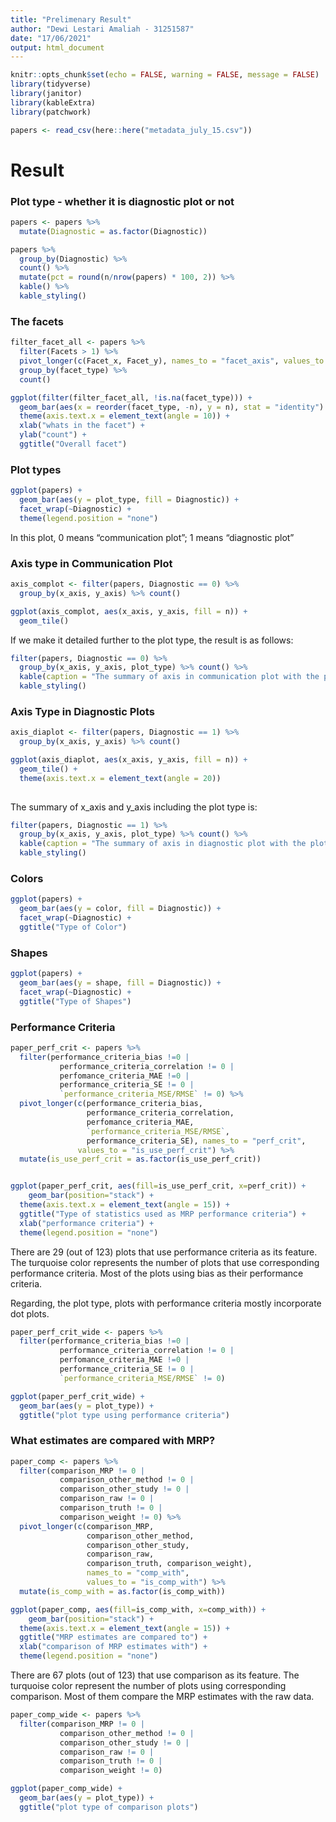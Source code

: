 ```yaml
---
title: "Prelimenary Result"
author: "Dewi Lestari Amaliah - 31251587"
date: "17/06/2021"
output: html_document
---
```


```r
knitr::opts_chunk$set(echo = FALSE, warning = FALSE, message = FALSE)
library(tidyverse)
library(janitor)
library(kableExtra)
library(patchwork)
```


```r
papers <- read_csv(here::here("metadata_july_15.csv"))

```

# Result 

### Plot type - whether it is diagnostic plot or not 

```r
papers <- papers %>%
  mutate(Diagnostic = as.factor(Diagnostic))

papers %>%
  group_by(Diagnostic) %>%
  count() %>%
  mutate(pct = round(n/nrow(papers) * 100, 2)) %>%
  kable() %>%
  kable_styling()
```


### The facets

```r
filter_facet_all <- papers %>%
  filter(Facets > 1) %>%
  pivot_longer(c(Facet_x, Facet_y), names_to = "facet_axis", values_to = "facet_type") %>%
  group_by(facet_type) %>%
  count()

ggplot(filter(filter_facet_all, !is.na(facet_type))) +
  geom_bar(aes(x = reorder(facet_type, -n), y = n), stat = "identity") +
  theme(axis.text.x = element_text(angle = 10)) +
  xlab("whats in the facet") +
  ylab("count") +
  ggtitle("Overall facet")


```

### Plot types

```r
ggplot(papers) +
  geom_bar(aes(y = plot_type, fill = Diagnostic)) +
  facet_wrap(~Diagnostic) +
  theme(legend.position = "none")
```

In this plot, 0 means "communication plot"; 1 means "diagnostic plot"


### Axis type in Communication Plot

```r

axis_complot <- filter(papers, Diagnostic == 0) %>% 
  group_by(x_axis, y_axis) %>% count()

ggplot(axis_complot, aes(x_axis, y_axis, fill = n)) + 
  geom_tile()
```


If we make it detailed further to the plot type, the result is as follows:

```r
filter(papers, Diagnostic == 0) %>% 
  group_by(x_axis, y_axis, plot_type) %>% count() %>% 
  kable(caption = "The summary of axis in communication plot with the plot type") %>% 
  kable_styling()
```



### Axis Type in Diagnostic Plots

```r

axis_diaplot <- filter(papers, Diagnostic == 1) %>% 
  group_by(x_axis, y_axis) %>% count() 

ggplot(axis_diaplot, aes(x_axis, y_axis, fill = n)) + 
  geom_tile() +
  theme(axis.text.x = element_text(angle = 20))
  
```

The summary of x_axis and y_axis including the plot type is: 

```r
filter(papers, Diagnostic == 1) %>% 
  group_by(x_axis, y_axis, plot_type) %>% count() %>% 
  kable(caption = "The summary of axis in diagnostic plot with the plot type") %>% 
  kable_styling()
```










### Colors

```r
ggplot(papers) + 
  geom_bar(aes(y = color, fill = Diagnostic)) +
  facet_wrap(~Diagnostic) +
  ggtitle("Type of Color")
```


### Shapes

```r
ggplot(papers) + 
  geom_bar(aes(y = shape, fill = Diagnostic)) +
  facet_wrap(~Diagnostic) +
  ggtitle("Type of Shapes")
```

### Performance Criteria 

```r
paper_perf_crit <- papers %>%
  filter(performance_criteria_bias !=0 |
           performance_criteria_correlation != 0 |
           perfomance_criteria_MAE !=0 |
           performance_criteria_SE != 0 |
           `performance_criteria_MSE/RMSE` != 0) %>%
  pivot_longer(c(performance_criteria_bias,
                 performance_criteria_correlation,
                 perfomance_criteria_MAE,
                 `performance_criteria_MSE/RMSE`,
                 performance_criteria_SE), names_to = "perf_crit",
               values_to = "is_use_perf_crit") %>%
  mutate(is_use_perf_crit = as.factor(is_use_perf_crit))


ggplot(paper_perf_crit, aes(fill=is_use_perf_crit, x=perf_crit)) + 
    geom_bar(position="stack") +
  theme(axis.text.x = element_text(angle = 15)) +
  ggtitle("Type of statistics used as MRP performance criteria") +
  xlab("performance criteria") +
  theme(legend.position = "none")
```

There are 29 (out of 123) plots that use performance criteria as its feature. 
The turquoise color represents the number of plots that use corresponding performance criteria. 
Most of the plots using bias as their performance criteria. 

Regarding, the plot type, plots with performance criteria mostly incorporate dot plots.

```r
paper_perf_crit_wide <- papers %>%
  filter(performance_criteria_bias !=0 |
           performance_criteria_correlation != 0 |
           perfomance_criteria_MAE !=0 |
           performance_criteria_SE != 0 |
           `performance_criteria_MSE/RMSE` != 0)

ggplot(paper_perf_crit_wide) +
  geom_bar(aes(y = plot_type)) +
  ggtitle("plot type using performance criteria")

```



### What estimates are compared with MRP?

```r
paper_comp <- papers %>%
  filter(comparison_MRP != 0 |
           comparison_other_method != 0 |
           comparison_other_study != 0 |
           comparison_raw != 0 |
           comparison_truth != 0 |
           comparison_weight != 0) %>%
  pivot_longer(c(comparison_MRP,
                 comparison_other_method,
                 comparison_other_study,
                 comparison_raw,
                 comparison_truth, comparison_weight),
                 names_to = "comp_with",
                 values_to = "is_comp_with") %>%
  mutate(is_comp_with = as.factor(is_comp_with))

ggplot(paper_comp, aes(fill=is_comp_with, x=comp_with)) + 
    geom_bar(position="stack") +
  theme(axis.text.x = element_text(angle = 15)) +
  ggtitle("MRP estimates are compared to") +
  xlab("comparison of MRP estimates with") +
  theme(legend.position = "none")
```

There are 67 plots (out of 123) that use comparison as its feature. 
The turquoise color represent the number of plots using corresponding comparison. 
Most of them compare the MRP estimates with the raw data. 


```r
paper_comp_wide <- papers %>%
  filter(comparison_MRP != 0 |
           comparison_other_method != 0 |
           comparison_other_study != 0 |
           comparison_raw != 0 |
           comparison_truth != 0 |
           comparison_weight != 0)

ggplot(paper_comp_wide) +
  geom_bar(aes(y = plot_type)) +
  ggtitle("plot type of comparison plots")


```


